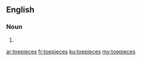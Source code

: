 ==English==

===Noun===
{{head|en|plural}}

# {{plural of|toepiece|lang=en|nocat=1}}

[[ar:toepieces]]
[[fr:toepieces]]
[[ku:toepieces]]
[[my:toepieces]]